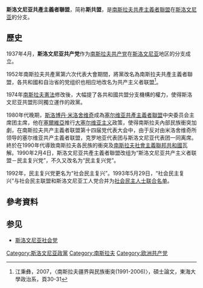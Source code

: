 '''斯洛文尼亚共產主義者聯盟'''，简称'''斯共盟'''，是[[南斯拉夫共產主義者聯盟|南斯拉夫共產主義者聯盟]]在[[斯洛文尼亚社会主义共和国|斯洛文尼亚]]的分支。

== 歷史 ==
1937年4月，'''斯洛文尼亚共产党'''作为[[南斯拉夫共产党|南斯拉夫共产党]]在[[斯洛文尼亚|斯洛文尼亚]]地区的分支成立。

1952年南斯拉夫共產黨第六次代表大會期間，將黨改名為南斯拉夫共產主義者聯盟，各共和國和自治省的党组织也相应地改名为共产主义者联盟<ref>江秉彝，2007，〈南斯拉夫疆界與民族衝突(1991-2006)〉，碩士論文，東海大學政治系，頁30-31</ref>。

1974年[[南斯拉夫憲法|南斯拉夫憲法]]修改後，大幅提了各共和國共盟分支機構的權力，使得斯洛文尼亚共盟形同獨立運作的政黨。

1980年代晚期，[[斯洛博丹·米洛舍维奇|斯洛博丹·米洛舍维奇]]成為[[塞尔维亚共產主義者聯盟|塞尔维亚共產主義者聯盟]]中央委员会主席团主席，他在[[塞爾維亞|塞爾維亞]]推行[[大塞尔维亚主义|大塞尔维亚主义]]政策，使得南斯拉夫內部民族衝突加劇，在南斯拉夫共产主義者联盟第十四届党代表大会中，由于反对由米洛舍维奇所领导的塞尔维亚共产主義者联盟，克罗地亚代表团与斯洛文尼亚代表团一同离席。終於在1990年代導致南斯拉夫各民族的衝突及[[南斯拉夫社會主義聯邦共和國|南斯拉夫社會主義聯邦共和國]]瓦解。1990年2月4日，斯洛文尼亚共產主義者聯盟改组为“斯洛文尼亚共产主义者联盟－民主复兴党”，不久又改名为“民主复兴党”。

1992年，民主复兴党更名为“社会民主复兴”。1993年5月29日，“社会民主复兴”与社会民主联盟和斯洛文尼亚工人党合并为[[社会民主党_(斯洛文尼亚)|社会民主人士联合名单]]。

== 參考資料 ==
{{reflist}}

==参见==
*[[斯洛文尼亚社会党|斯洛文尼亚社会党]]

[[Category:斯洛文尼亚政黨|Category:斯洛文尼亚政黨]]
[[Category:南斯拉夫|Category:南斯拉夫]]
[[Category:欧洲共产党|Category:欧洲共产党]]